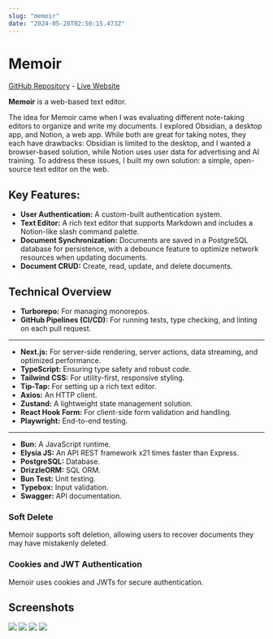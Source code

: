 ```yaml
---
slug: "memoir"
date: "2024-05-28T02:50:15.473Z"
---
```


# Memoir

[GitHub Repository](https://github.com/huilensolis/memoir) - [Live Website](https://memoir-oak.vercel.app/)

**Memoir** is a web-based text editor.

The idea for Memoir came when I was evaluating different note-taking editors to organize and write my documents. I explored Obsidian, a desktop app, and Notion, a web app. While both are great for taking notes, they each have drawbacks: Obsidian is limited to the desktop, and I wanted a browser-based solution, while Notion uses user data for advertising and AI training. To address these issues, I built my own solution: a simple, open-source text editor on the web.

## Key Features:

- **User Authentication:** A custom-built authentication system.
- **Text Editor:** A rich text editor that supports Markdown and includes a Notion-like slash command palette.
- **Document Synchronization:** Documents are saved in a PostgreSQL database for persistence, with a debounce feature to optimize network resources when updating documents.
- **Document CRUD:** Create, read, update, and delete documents.

## Technical Overview

- **Turborepo:** For managing monorepos.
- **GitHub Pipelines (CI/CD):** For running tests, type checking, and linting on each pull request.

---

- **Next.js:** For server-side rendering, server actions, data streaming, and optimized performance.
- **TypeScript:** Ensuring type safety and robust code.
- **Tailwind CSS:** For utility-first, responsive styling.
- **Tip-Tap:** For setting up a rich text editor.
- **Axios:** An HTTP client.
- **Zustand:** A lightweight state management solution.
- **React Hook Form:** For client-side form validation and handling.
- **Playwright:** End-to-end testing.

---

- **Bun:** A JavaScript runtime.
- **Elysia JS:** An API REST framework x21 times faster than Express.
- **PostgreSQL:** Database.
- **DrizzleORM:** SQL ORM.
- **Bun Test:** Unit testing.
- **Typebox:** Input validation.
- **Swagger:** API documentation.

### Soft Delete

Memoir supports soft deletion, allowing users to recover documents they may have mistakenly deleted.

### Cookies and JWT Authentication

Memoir uses cookies and JWTs for secure authentication.

## Screenshots

<img src="/projects/memoir/memoir-sign-up.png" width={700} height={400} />
<img src="/projects/memoir/memoir-search.png" width={700} height={400} />
<img src="/projects/memoir/memoir-document.png" width={700} height={400} />
<img src="/projects/memoir/memoir-slash-command.png" width={700} height={400} />
